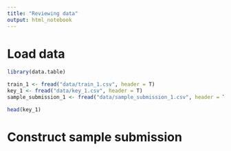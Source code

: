 ```yaml
---
title: "Reviewing data"
output: html_notebook
---
```


# Load data

```r
library(data.table)

train_1 <- fread("data/train_1.csv", header = T)
key_1 <- fread("data/key_1.csv", header = T)
sample_submission_1 <- fread("data/sample_submission_1.csv", header = T)

head(key_1)

```

# Construct sample submission

```r



```